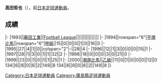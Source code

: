 {{Infobox football biography
|name=高田哲也
|image=
|fullname=高田哲也
|birth_date={{Birth date and age|1969|7|31}}
|cityofbirth=[[廣島縣|廣島縣]]
|countryofbirth=[[日本|日本]]
|position=[[中场|中场]]
|currentclub=
|years=1993-2000
|clubs=[[湘南比馬|藤田工業/平塚比馬/湘南比馬]]
|caps(goals)=
|nationalyears=
|nationalteam=
|nationalcaps(goals)=
}}
'''高田哲也'''（{{Bd|1969年|7月31日||}}），前[[日本|日本]][[足球|足球]][[運動員|運動員]]。

==成績==
{{Football player club statistics 1|YYN}}
{{Football player club statistics 2|JPN|YYN}}
|-
|1993||[[湘南比馬|藤田工業]]||[[Japan_Football_League|Football League]]||||||||||||||||
|-
|1994||rowspan="6"|[[湘南比馬|平塚比馬]]||rowspan="6"|[[日本職業足球甲級聯賽|甲級]]||15||0||0||0||1||0||16||0
|-
|1995||27||4||1||0||colspan="2"|-||28||4
|-
|1996||12||1||3||0||0||0||15||1
|-
|1997||28||1||3||0||1||1||32||2
|-
|1998||18||0||0||0||3||0||21||0
|-
|1999||23||0||1||0||1||1||25||1
|-
|2000||[[湘南比馬|湘南比馬]]||[[日本職業足球乙級聯賽|乙級]]||11||0||1||0||0||0||12||0
{{Football player club statistics 3|1|JPN}}134||6||9||0||6||2||149||8
{{Football player club statistics 5}}134||6||9||0||6||2||149||8
|}

{{Japan-sport-bio-stub}}
{{Soccer-player-stub}}
[[Category:日本足球運動員|Category:日本足球運動員]]
[[Category:廣島縣足球運動員|Category:廣島縣足球運動員]]